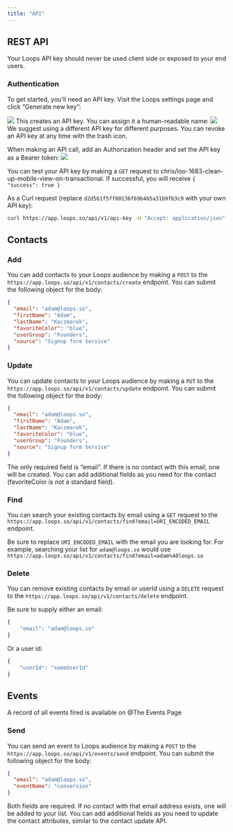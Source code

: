 ```yaml
---
title: "API"
---
```


## REST API

<Warning>
  Your Loops API key should never be used client side or exposed to your end
  users.
</Warning>

### Authentication

To get started, you’ll need an API key. Visit the Loops settings page and click “Generate new key”:

![](/images/authentication-1.png)
This creates an API key. You can assign it a human-readable name:
![](/images/authentication-2.png)
We suggest using a different API key for different purposes. You can revoke an API key at any time with the trash icon.

When making an API call, add an Authorization header and set the API key as a Bearer token:
![](/images/authentication-3.png)

You can test your API key by making a `GET` request to chris/loo-1683-clean-up-mobile-view-on-transactional. If successful, you will receive `{ "success": true }`

As a Curl request (replace `d2d561f5ff80136f69b4b5a31b9fb3c9` with your own API key):

```bash
curl https://app.loops.so/api/v1/api-key -H "Accept: application/json" -H "Authorization: Bearer d2d561f5ff80136f69b4b5a31b9fb3c9"
```

## Contacts

### Add

You can add contacts to your Loops audience by making a `POST` to the `https://app.loops.so/api/v1/contacts/create` endpoint. You can submit the following object for the body:

```json
{
  "email": "adam@loops.so",
  "firstName": "Adam",
  "lastName": "Kaczmarek",
  "favoriteColor": "blue",
  "userGroup": "Founders",
  "source": "Signup form Service"
}
```

### Update

You can update contacts to your Loops audience by making a `PUT` to the `https://app.loops.so/api/v1/contacts/update` endpoint. You can submit the following object for the body:

```json
{
  "email": "adam@loops.so",
  "firstName": "Adam",
  "lastName": "Kaczmarek",
  "favoriteColor": "blue",
  "userGroup": "Founders",
  "source": "Signup form Service"
}
```

The only required field is “email”. If there is no contact with this email, one will be created. You can add additional fields as you need for the contact (favoriteColor is not a standard field).

### Find

You can search your existing contacts by email using a `GET` request to the `https://app.loops.so/api/v1/contacts/find?email=URI_ENCODED_EMAIL` endpoint.

Be sure to replace `URI_ENCODED_EMAIL` with the email you are looking for. For example, searching your list for `adam@loops.so` would use `https://app.loops.so/api/v1/contacts/find?email=adam%40loops.so`

### Delete

You can remove existing contacts by email or userId using a `DELETE` request to the `https://app.loops.so/api/v1/contacts/delete` endpoint.

Be sure to supply either an email:

```javascript
{
    "email": "adam@loops.so"
}
```

Or a user id:

```javascript
{
    "userId": "someUserId"
}
```

## Events

A record of all events fired is available on @The Events Page

### Send

You can send an event to Loops audience by making a `POST` to the `https://app.loops.so/api/v1/events/send` endpoint. You can submit the following object for the body:

```json
{
  "email": "adam@loops.so",
  "eventName": "conversion"
}
```

Both fields are required. If no contact with that email address exists, one will be added to your list. You can add additional fields as you need to update the contact attributes, similar to the contact update API.
